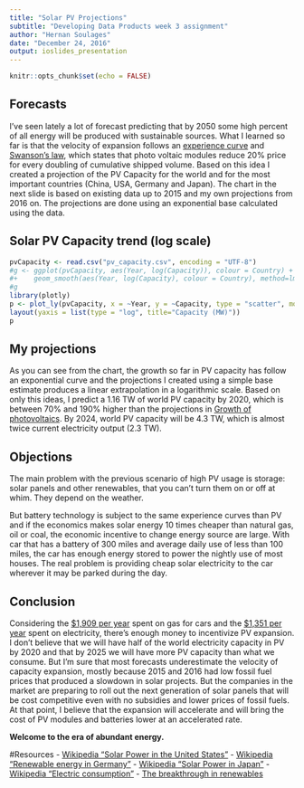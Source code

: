 ```yaml
---
title: "Solar PV Projections"
subtitle: "Developing Data Products week 3 assignment"
author: "Hernan Soulages"
date: "December 24, 2016"
output: ioslides_presentation
---
```


```r
knitr::opts_chunk$set(echo = FALSE)
```
## Forecasts
I've seen lately a lot of forecast predicting that by 2050 some high percent of all energy will be produced with sustainable sources. What I learned so far is that the velocity of expansion follows an [experience curve](http://www.economist.com/node/14298944) and [Swanson's law](https://en.wikipedia.org/wiki/Swanson's_law), which states that photo voltaic modules reduce 20% price for every doubling of cumulative shipped volume. Based on this idea I created a projection of the PV Capacity for the world and for the most important countries (China, USA, Germany and Japan). The chart in the next slide is based on existing data up to 2015 and my own projections from 2016 on. The projections are done using an exponential base calculated using the data.

## Solar PV Capacity trend (log scale)
```r
pvCapacity <- read.csv("pv_capacity.csv", encoding = "UTF-8")
#g <- ggplot(pvCapacity, aes(Year, log(Capacity)), colour = Country) + geom_point() +  
#+    geom_smooth(aes(Year, log(Capacity), colour = Country), method=lm, se=FALSE)
#g
library(plotly)
p <- plot_ly(pvCapacity, x = ~Year, y = ~Capacity, type = "scatter", mode="markers", color = ~Country, size=~Installed) %>%
layout(yaxis = list(type = "log", title="Capacity (MW)"))
p
```

## My projections
As you can see from the chart, the growth so far in PV capacity has follow an exponential curve and the projections I created using a simple base estimate produces a linear extrapolation in a logarithmic scale. Based on only this ideas, I predict a 1.16 TW of world PV capacity by 2020, which is between 70% and 190% higher than the projections in [Growth of photovoltaics](https://en.wikipedia.org/wiki/Growth_of_photovoltaics). By 2024, world PV capacity will be 4.3 TW, which is almost twice current electricity output (2.3 TW).

## Objections
The main problem with the previous scenario of high PV usage is storage: solar panels and other renewables, that you can't turn them on or off at whim. They depend on the weather. 

But battery technology is subject to the same experience curves than PV and if the economics makes solar energy 10 times cheaper than natural gas, oil or coal, the economic incentive to change energy source are large. With car that has a battery of 300 miles and average daily use of less than 100 miles, the car has enough energy stored to power the nightly use of most houses. The real problem is providing cheap solar electricity to the car wherever it may be parked during the day. 

## Conclusion
Considering the [$1,909 per year](http://www.investopedia.com/articles/pf/08/cost-car-ownership.asp) spent on gas for cars and the [$1,351 per year](http://www.eia.gov/electricity/sales_revenue_price/pdf/table5_a.pdf) spent on electricity, there's enough money to incentivize PV expansion. I don't believe that we will have half of the world electricity capacity in PV by 2020 and that by 2025 we will have more PV capacity than what we consume. But I'm sure that most forecasts underestimate the velocity of capacity expansion, mostly because 2015 and 2016 had low fossil fuel prices that produced a slowdown in solar projects. But the companies in the market are preparing to roll out the next generation of solar panels that will be cost competitive even with no subsidies and lower prices of fossil fuels. At that point, I believe that the expansion will accelerate and will bring the cost of PV modules and batteries lower at an accelerated rate.

**Welcome to the era of abundant energy.**

#Resources
- [Wikipedia "Solar Power in the United States"](https://en.wikipedia.org/wiki/Solar_power_in_the_United_States)
- [Wikipedia "Renewable energy in Germany"](https://en.wikipedia.org/wiki/Renewable_energy_in_Germany)
- [Wikipedia "Solar Power in Japan"](https://en.wikipedia.org/wiki/Solar_power_in_Japan#PV_growth_of_installations)
- [Wikipedia "Electric consumption"](https://en.wikipedia.org/wiki/Electric_energy_consumption)
- [The breakthrough in renewables](https://www.youtube.com/watch?v=mmyrbKBZ6SU)